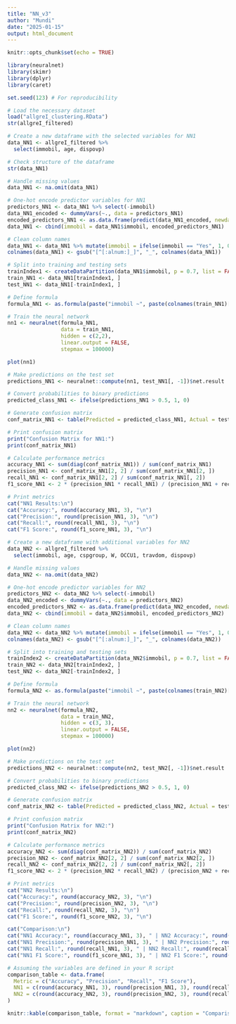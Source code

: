 ```yaml
---
title: "NN_v3"
author: "Mundi"
date: "2025-01-15"
output: html_document
---
```


```r
knitr::opts_chunk$set(echo = TRUE)
```


```r
library(neuralnet)
library(skimr)
library(dplyr)
library(caret) 
```

```r
set.seed(123) # For reproducibility

# Load the necessary dataset
load("allgreI_clustering.RData")
str(allgreI_filtered)
```


```r
# Create a new dataframe with the selected variables for NN1
data_NN1 <- allgreI_filtered %>%
  select(immobil, age, dispovp)

# Check structure of the dataframe
str(data_NN1)

# Handle missing values
data_NN1 <- na.omit(data_NN1)

# One-hot encode predictor variables for NN1
predictors_NN1 <- data_NN1 %>% select(-immobil)
data_NN1_encoded <- dummyVars(~., data = predictors_NN1)
encoded_predictors_NN1 <- as.data.frame(predict(data_NN1_encoded, newdata = predictors_NN1))
data_NN1 <- cbind(immobil = data_NN1$immobil, encoded_predictors_NN1)

# Clean column names
data_NN1 <- data_NN1 %>% mutate(immobil = ifelse(immobil == "Yes", 1, 0))
colnames(data_NN1) <- gsub("[^[:alnum:]_]", "_", colnames(data_NN1))

# Split into training and testing sets
trainIndex1 <- createDataPartition(data_NN1$immobil, p = 0.7, list = FALSE)
train_NN1 <- data_NN1[trainIndex1, ]
test_NN1 <- data_NN1[-trainIndex1, ]
```


```r
# Define formula
formula_NN1 <- as.formula(paste("immobil ~", paste(colnames(train_NN1)[-1], collapse = " + ")))

# Train the neural network
nn1 <- neuralnet(formula_NN1,
                 data = train_NN1,
                 hidden = c(2,2),
                 linear.output = FALSE,
                 stepmax = 100000)
```


```r
plot(nn1)
```


```r
# Make predictions on the test set
predictions_NN1 <- neuralnet::compute(nn1, test_NN1[, -1])$net.result

# Convert probabilities to binary predictions
predicted_class_NN1 <- ifelse(predictions_NN1 > 0.5, 1, 0)

# Generate confusion matrix
conf_matrix_NN1 <- table(Predicted = predicted_class_NN1, Actual = test_NN1$immobil)

# Print confusion matrix
print("Confusion Matrix for NN1:")
print(conf_matrix_NN1)

# Calculate performance metrics
accuracy_NN1 <- sum(diag(conf_matrix_NN1)) / sum(conf_matrix_NN1)
precision_NN1 <- conf_matrix_NN1[2, 2] / sum(conf_matrix_NN1[2, ])
recall_NN1 <- conf_matrix_NN1[2, 2] / sum(conf_matrix_NN1[, 2])
f1_score_NN1 <- 2 * (precision_NN1 * recall_NN1) / (precision_NN1 + recall_NN1)

# Print metrics
cat("NN1 Results:\n")
cat("Accuracy:", round(accuracy_NN1, 3), "\n")
cat("Precision:", round(precision_NN1, 3), "\n")
cat("Recall:", round(recall_NN1, 3), "\n")
cat("F1 Score:", round(f1_score_NN1, 3), "\n")
```


```r
# Create a new dataframe with additional variables for NN2
data_NN2 <- allgreI_filtered %>%
  select(immobil, age, cspgroup, W, OCCU1, travdom, dispovp)

# Handle missing values
data_NN2 <- na.omit(data_NN2)

# One-hot encode predictor variables for NN2
predictors_NN2 <- data_NN2 %>% select(-immobil)
data_NN2_encoded <- dummyVars(~., data = predictors_NN2)
encoded_predictors_NN2 <- as.data.frame(predict(data_NN2_encoded, newdata = predictors_NN2))
data_NN2 <- cbind(immobil = data_NN2$immobil, encoded_predictors_NN2)

# Clean column names
data_NN2 <- data_NN2 %>% mutate(immobil = ifelse(immobil == "Yes", 1, 0))
colnames(data_NN2) <- gsub("[^[:alnum:]_]", "_", colnames(data_NN2))

# Split into training and testing sets
trainIndex2 <- createDataPartition(data_NN2$immobil, p = 0.7, list = FALSE)
train_NN2 <- data_NN2[trainIndex2, ]
test_NN2 <- data_NN2[-trainIndex2, ]
```


```r
# Define formula
formula_NN2 <- as.formula(paste("immobil ~", paste(colnames(train_NN2)[-1], collapse = " + ")))

# Train the neural network
nn2 <- neuralnet(formula_NN2,
                 data = train_NN2,
                 hidden = c(3, 3),
                 linear.output = FALSE,
                 stepmax = 100000)
```


```r
plot(nn2)
```


```r
# Make predictions on the test set
predictions_NN2 <- neuralnet::compute(nn2, test_NN2[, -1])$net.result

# Convert probabilities to binary predictions
predicted_class_NN2 <- ifelse(predictions_NN2 > 0.5, 1, 0)

# Generate confusion matrix
conf_matrix_NN2 <- table(Predicted = predicted_class_NN2, Actual = test_NN2$immobil)

# Print confusion matrix
print("Confusion Matrix for NN2:")
print(conf_matrix_NN2)

# Calculate performance metrics
accuracy_NN2 <- sum(diag(conf_matrix_NN2)) / sum(conf_matrix_NN2)
precision_NN2 <- conf_matrix_NN2[2, 2] / sum(conf_matrix_NN2[2, ])
recall_NN2 <- conf_matrix_NN2[2, 2] / sum(conf_matrix_NN2[, 2])
f1_score_NN2 <- 2 * (precision_NN2 * recall_NN2) / (precision_NN2 + recall_NN2)

# Print metrics
cat("NN2 Results:\n")
cat("Accuracy:", round(accuracy_NN2, 3), "\n")
cat("Precision:", round(precision_NN2, 3), "\n")
cat("Recall:", round(recall_NN2, 3), "\n")
cat("F1 Score:", round(f1_score_NN2, 3), "\n")
```

\scriptsize
```r
cat("Comparison:\n")
cat("NN1 Accuracy:", round(accuracy_NN1, 3), " | NN2 Accuracy:", round(accuracy_NN2, 3), "\n")
cat("NN1 Precision:", round(precision_NN1, 3), " | NN2 Precision:", round(precision_NN2, 3), "\n")
cat("NN1 Recall:", round(recall_NN1, 3), " | NN2 Recall:", round(recall_NN2, 3), "\n")
cat("NN1 F1 Score:", round(f1_score_NN1, 3), " | NN2 F1 Score:", round(f1_score_NN2, 3), "\n")
```
\normalsize
```r
# Assuming the variables are defined in your R script
comparison_table <- data.frame(
  Metric = c("Accuracy", "Precision", "Recall", "F1 Score"),
  NN1 = c(round(accuracy_NN1, 3), round(precision_NN1, 3), round(recall_NN1, 3), round(f1_score_NN1, 3)),
  NN2 = c(round(accuracy_NN2, 3), round(precision_NN2, 3), round(recall_NN2, 3), round(f1_score_NN2, 3))
)

knitr::kable(comparison_table, format = "markdown", caption = "Comparison of Metrics for NN1 and NN2")

```


